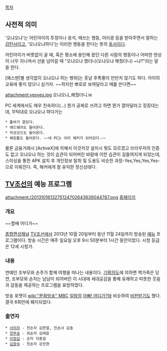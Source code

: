 [[목차]]
== 사전적 의미 ==
'오냐오냐'는 어린아이의 투정이나 응석, 떼쓰는 행동, 어리광 등을 받아주면서 말하는 [[감탄사]]이고, 
'오냐오냐하다'는 이러한 행동을 한다는 뜻의 [[동사]]이다. 

어린아이가 버릇없이 굴 때, 혹은 평소에 용인해 왔던 다른 사람의 행동이나 어떠한 현상이 너무 지나쳐서 선을 넘어갈 때 
"오냐오냐 했더니(오냐오냐 해줬더니) ~냐?"라는 말을 한다.

[예스맨|별 생각없이 오냐오냐 하는 행위]는 훗날 후폭풍이 만만치 않기도 하다. 아이의 교육에 좋지 않으니 삼가자. ~~하지만 뽀로로 보여달라고 떼를 쓴다면~~

attachment:yesyes.jpg
오냐오냐_해줬더니.ie

PC 세계에서도 매우 친숙하다(...) 뭔가 공짜로 쓰려고 하면 뭔가 깔아달라고 징징대는데, 무턱대로 오냐오냐 하다가는 
 * 툴바가 깔린다. 
 * 애드웨어도 들어온다.
 * 악성코드도 들어온다.
 * 해킹툴도 들어온다. ~~네 PC는 이미 해커가 되어있다.~~

물론 금융거래시 [ActiveX]에 의해서 이것저것 설치시 뭣도 모르겠고 브라우저의 인증도 없고 오냐오냐 하는 것이 습관이 되어버린 바람에 이런 습관이 길들여지게 되었는데, 스미싱을 통한 APK 설치 후 개인정보 탈취 및 도용도 비슷한 과정-Yes,Yes,Yes,Yes-으로 이뤄진다. 즉, 해커에게 참 유익한 정신상태다.
== [[TV조선]]의 예능 프로그램 ==
attachment:/2013101613275124702643639044787.png
[http://tv.chosun.com/enter/onya/main/main.html 홈페이지]
=== 개요 ===
~~할배 어디가~~

[[종합편성채널]] [[TV조선]]에서 2013년 10월 20일부터 동년 11월 24일까지 방송된 [[예능]] 프로그램이다. 방송 시간은 매주 일요일 오후 9시 50분부터 1시간 동안이었다. 시청 등급은 12세 시청가.

=== 내용 ===
연예인 조부모와 손주가 함께 여행을 떠나는 내용이다. [http://tv.chosun.com/enter/onya/sub/menu_1.html 기획의도]에 의하면 핵가족은 당연, 조부모와 손자는 남남이 되어버린 이 시대에 세대공감을 통해 유쾌하고 따뜻한 웃음과 감동을 제공하는 프로그램을 표방하였다.

방송 포맷이 [[wiki:"문화방송" MBC]] [[일밤]]의 [[아빠! 어디가?]]와 비슷하여 [http://news.naver.com/main/read.nhn?mode=LSD&mid=sec&sid1=106&oid=018&aid=0002881526 비판받기도] 했다. 결국 6회만에 폐지되었다.

=== 출연자 ===
 * [[사미자]] - 친손자 김한얼, 친손녀 김솔
 * [[전무송]] - 외손자 김태윤
 * [[이정섭]] - 손자 이종걸
 * [[김창숙]] - 친손자 강진현
